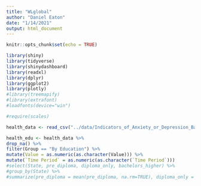 ```yaml
---
title: "WLglobal"
author: "Daniel Eaton"
date: "1/14/2021"
output: html_document
---
```


```r
knitr::opts_chunk$set(echo = TRUE)
```

```r
library(shiny)
library(tidyverse)
library(shinydashboard)
library(readxl)
library(dplyr)
library(ggplot2)
library(plotly)
#library(treemapify)
#library(extrafont)
#loadfonts(device="win")

#require(scales)
```

```r
health_data <- read_csv("../data/Indicators_of_Anxiety_or_Depression_Based_on_Reported_Frequency_of_Symptoms_During_Last_7_Days.csv")
```

```r
health_edu <- health_data %>%
drop_na() %>%
filter(Group == "By Education") %>%
mutate(Value = as.numeric(as.character(Value))) %>%
mutate(`Time Period` = as.numeric(as.character(`Time Period`)))
#select(State, pre_diploma, diploma_only, bachelors_higher) %>%
#group_by(State) %>%
#summarize(pre_diploma = mean(pre_diploma, na.rm=TRUE), diploma_only = mean(diploma_only, na.rm=TRUE), bachelors_higher = mean(bachelors_higher, na.rm=TRUE))
```
